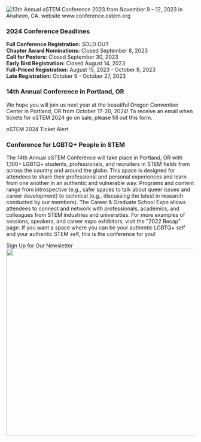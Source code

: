 

<SiteLayout>

<div className="border-b-4 border-chill-green border-solid pb-4 text-center">
  <img
    alt="13th Annual oSTEM Conference 2023 from November 9 – 12, 2023 in Anaheim, CA. website www.conference.ostem.org"
    src="/images/2023/2023conference_header.png"
    className="flex w-200 mx-auto"
  />
</div>
<div className="grid md:grid-cols-5 mt-9">
  <div className="rounded md:col-span-5 mt-8 border-b-4 border-l-4 border-r-4 border-chill-green border-solid pb-4">
    <div className="bg-chill-green">
      <h3 className="p-4">2024 Conference Deadlines</h3>
    </div>
    <p className="p-4">
      <b>Full Conference Registration:</b> SOLD OUT <br />
      <b>Chapter Award Nominations:</b> Closed September 8, 2023 <br />
      <b>Call for Posters:</b> Closed September 30, 2023 <br />
      <b>Early Bird Registration:</b> Closed August 14, 2023 <br />
      <b>Full-Priced Registration:</b> August 15, 2023 - October 8, 2023 <br />
      <b>Late Registration:</b> October 9 - October 27, 2023 <br />
    </p>
  </div>
  <div className="rounded md:col-span-5 mt-8 border-b-4 border-l-4 border-r-4 border-light-peach border-solid pb-4">
    <div className="bg-light-peach">
      <h3 className="p-4">14th Annual Conference in Portland, OR</h3>
    </div>
    <p className="p-4">
      We hope you will join us next year at the beautiful Oregon Convention Center in Portland, OR from October 17-20, 2024! To receive an email when tickets for oSTEM 2024 go on sale, please fill out this form.  
      <br />
    </p>
    <div className="text-xl flex justify-center p-2">
      <CTAButton onClick="https://form.jotform.com/232986540358062" backgroundColor="bright-peach">
        oSTEM 2024 Ticket Alert
      </CTAButton>
    </div>
  </div>
  <div className="rounded-t md:col-span-5 tint tint-dark mt-7">
    <img
      className="rounded-t object-cover w-full h-full"
      src="/images/2023/2023_homepage_bannerupdate.png"
      alt=""
    />
  </div>
  <div className="rounded-b md:col-span-5 p-4 bg-tint-seamist">
    <h3>Conference for LGBTQ+ People in STEM</h3>
    <p>
      The 14th Annual oSTEM Conference will take place in Portland, OR
      with 1,100+ LGBTQ+ students, professionals, and recruiters in STEM fields
      from across the country and around the globe. This space is designed for
      attendees to share their professional and personal experiences and learn
      from one another in an authentic and vulnerable way. Programs and content
      range from introspective (e.g., safer spaces to talk about queer issues
      and career development) to technical (e.g., discussing the latest in
      research conducted by our members). The Career & Graduate School Expo
      allows attendees to connect and network with professionals, academics, and
      colleagues from STEM industries and universities. For more examples of
      sessions, speakers, and career expo exhibitors, visit the "2022 Recap" page. If you want a space where you can be your authentic
      LGBTQ+ self and your authentic STEM self, this is the conference for you!
    </p>
  </div>
</div>

<div className="text-xl flex justify-center p-8">
  <CTAButton
    onClick="https://www.ostem.org/page/newsletter"
    backgroundColor="bright-peach"
  >
    Sign Up for Our Newsletter
  </CTAButton>
</div>

<div className="mt-8 rounded">
  <Image
    className="rounded"
    src="/images/2023/2023_homepage_image.jpg"
    alt=""
    layout="responsive"
    width="800"
    height="500"
  />
</div>

</SiteLayout>
